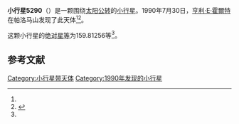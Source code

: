 {{Infobox planet
| bgcolour = #FFFFC0
| name = 5290 Langevin
| symbol = 
| image = 
| caption = 
| discovery = yes
| discovery_ref = 
| discoverer = [[亨利·E·霍爾特|亨利·E·霍爾特]]
| discovery_site = [[帕洛马山|帕洛马山]] 
| discovered = 1990年7月30日
| designations = yes
| mp_name = 
| named_after = 
| alt_names = 1990 OD4/ 1957 FF / 1981 RR / 1986 VF9
| mp_category = [[主带小行星|主带小行星]]
| orbit_ref = <ref name="a">[http://ssd.jpl.nasa.gov/sbdb.cgi?sstr=5290 5290 Langevin] {{Wayback|url=http://ssd.jpl.nasa.gov/sbdb.cgi?sstr=5290 |date=20140817043106 }}，小行星數據庫瀏覽器（JPL Small-Body Database Browser）－[[美国国家航空航天局|美国国家航空航天局]]喷气推进实验室</ref>
| epoch = 2456400.5 (2013年4月18日更新)
| aphelion = {{convert|2.9038613|AU|km|3|abbr=on|lk=out}}
| perihelion = {{convert|2.5655761|AU|km|3|abbr=on}}
| semimajor = {{convert|2.7347187|AU|km|3|abbr=on}}
| eccentricity = 0.0618501
| period = 1651.837828 [[日|日]]<br />4.52[[儒略年|儒略年]]
| avg_speed = 
| inclination = 11.18453
| asc_node = 189.17416
| mean_anomaly = 
| arg_peri = 159.81256
| satellites = 
| physical_characteristics = yes
| dimensions = 
| mass = 
| density = 
| surface_grav = 
| escape_velocity = 
| sidereal_day = 
| axial_tilt = 
| pole_ecliptic_lat = 
| pole_ecliptic_lon = 
| albedo = 
| temperatures= 
| temp_name1 = 
| mean_temp_1 = 
| max_temp_1 = 
| temp_name2 = 
| max_temp_2 = 
| spectral_type = 
| abs_magnitude = 159.81256
}}

'''小行星5290'''（{{lang-en|5290 Langevin}}）是一颗围绕[[太阳|太阳]][[公转|公转]]的[[小行星|小行星]]。1990年7月30日，[[亨利·E·霍爾特|亨利·E·霍爾特]]在帕洛马山发现了此天体<ref name="a" /><ref>{{cite news|title=小行星列表|url=http://cfa-www.harvard.edu/iau/lists/NumberedMPs.txt|accessdate=2013-07-08|newspaper=哈佛大学|archive-date=2008-05-17|archive-url=https://web.archive.org/web/20080517010638/http://cfa-www.harvard.edu/iau/lists/NumberedMPs.txt|dead-url=no}}</ref>。

这颗小行星的[[绝对星等|绝对星等]]为159.81256等<ref name="a" />。

==参考文献==
{{reflist}}
{{Minor Planet Number|[[小行星5289|小行星5289]]|[[小行星5291|小行星5291]]}}

{{小天体}}

[[Category:小行星带天体|Category:小行星带天体]]
[[Category:1990年发现的小行星|Category:1990年发现的小行星]]

{{asteroid-stub}}